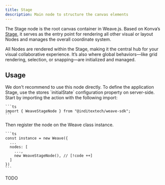 ```yaml
---
title: Stage
description: Main node to structure the canvas elements
---
```



The Stage node is the root canvas container in Weave.js. Based on Konva’s
[Stage](https://konvajs.org/api/Konva.Stage.html), it serves as the entry point
for rendering all other visual or layout Nodes and manages the overall coordinate system.

All Nodes are rendered within the Stage, making it the central hub for your visual
collaborative experience. It’s also where global behaviors—like grid rendering,
selection, or snapping—are initialized and managed.

## Usage

<Callout title="Don't directly use">
  We don't recommend to use this node directly. To define the application Stage,
  use the stores `initialState` configuration property on server-side.
</Callout>

<Accordions className="bg-transparent">
  <Accordion title="1. Import the node" id="import-node">
    Start by importing the action with the following import:

    ```ts
    import { WeaveStageNode } from "@inditextech/weave-sdk";
    ```

  </Accordion>
  <Accordion title="2. Register the node" id="register-node">
    Then register the node on the Weave class instance.

    ```ts
    const instance = new Weave({
      ...
      nodes: [
        ...,
        new WeaveStageNode(), // [!code ++]
      ]
    })
    ```

  </Accordion>
  <Accordion title="3. Use the node" id="use-the-node">
    TODO

  </Accordion>
</Accordions>
